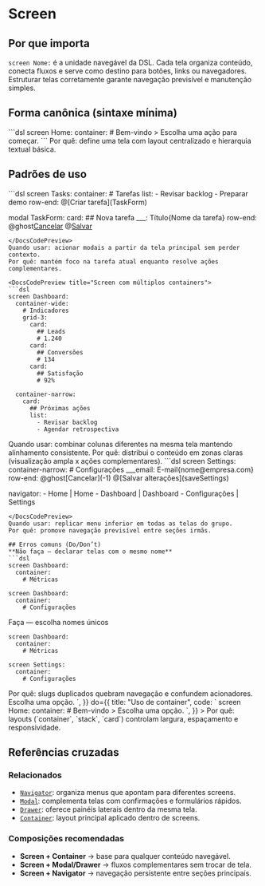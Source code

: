 # Screen
## Por que importa
`screen Nome:` é a unidade navegável da DSL. Cada tela organiza conteúdo, conecta fluxos e serve como destino para botões, links ou navegadores. Estruturar telas corretamente garante navegação previsível e manutenção simples.

## Forma canônica (sintaxe mínima)
<DocsCodePreview title="Tela com container principal">
```dsl
screen Home:
  container:
    # Bem-vindo
    > Escolha uma ação para começar.
```
</DocsCodePreview>
Por quê: define uma tela com layout centralizado e hierarquia textual básica.

## Padrões de uso
<DocsCodePreview title="Screen com fluxos complementares">
```dsl
screen Tasks:
  container:
    # Tarefas
    list:
      - Revisar backlog
      - Preparar demo
    row-end:
      @[Criar tarefa](TaskForm)

modal TaskForm:
  card:
    ## Nova tarefa
    ___: Título{Nome da tarefa}
    row-end:
      @ghost[Cancelar](close)
      @[Salvar](saveTask)
```
</DocsCodePreview>
Quando usar: acionar modais a partir da tela principal sem perder contexto.
Por quê: mantém foco na tarefa atual enquanto resolve ações complementares.

<DocsCodePreview title="Screen com múltiplos containers">
```dsl
screen Dashboard:
  container-wide:
    # Indicadores
    grid-3:
      card:
        ## Leads
        # 1.240
      card:
        ## Conversões
        # 134
      card:
        ## Satisfação
        # 92%

  container-narrow:
    card:
      ## Próximas ações
      list:
        - Revisar backlog
        - Agendar retrospectiva
```
</DocsCodePreview>
Quando usar: combinar colunas diferentes na mesma tela mantendo alinhamento consistente.
Por quê: distribui o conteúdo em zonas claras (visualização ampla x ações complementares).

<DocsCodePreview title="Screen com navigator persistente">
```dsl
screen Settings:
  container-narrow:
    # Configurações
    ___email: E-mail{nome@empresa.com}
    row-end:
      @ghost[Cancelar](-1)
      @[Salvar alterações](saveSettings)

  navigator:
    - Home | Home
    - Dashboard | Dashboard
    - Configurações | Settings
```
</DocsCodePreview>
Quando usar: replicar menu inferior em todas as telas do grupo.
Por quê: promove navegação previsível entre seções irmãs.

## Erros comuns (Do/Don’t)
**Não faça — declarar telas com o mesmo nome**
```dsl
screen Dashboard:
  container:
    # Métricas

screen Dashboard:
  container:
    # Configurações
```

Faça — escolha nomes únicos
<DocsCodePreview title="✅ Correto — Nomes distintos">
```dsl
screen Dashboard:
  container:
    # Métricas

screen Settings:
  container:
    # Configurações
```
</DocsCodePreview>
Por quê: slugs duplicados quebram navegação e confundem acionadores.
<DoDont
  dont={{
    title: "Conteúdo solto",
    code: `
screen Home:
  # Bem-vindo
  > Escolha uma opção.
    `,
  }}
  do={{
    title: "Uso de container",
    code: `
screen Home:
  container:
    # Bem-vindo
    > Escolha uma opção.
    `,
  }}
>
  Por quê: layouts (`container`, `stack`, `card`) controlam largura, espaçamento e responsividade.
</DoDont>

## Referências cruzadas

### Relacionados
- [`Navigator`](./navigator): organiza menus que apontam para diferentes screens.
- [`Modal`](./modal): complementa telas com confirmações e formulários rápidos.
- [`Drawer`](./drawer): oferece painéis laterais dentro da mesma tela.
- [`Container`](./container): layout principal aplicado dentro de screens.

### Composições recomendadas
- **Screen + Container** → base para qualquer conteúdo navegável.
- **Screen + Modal/Drawer** → fluxos complementares sem trocar de tela.
- **Screen + Navigator** → navegação persistente entre seções principais.

